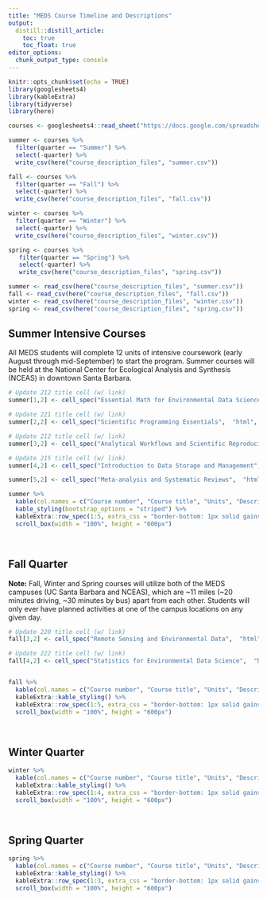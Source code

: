 ```yaml
---
title: "MEDS Course Timeline and Descriptions"
output:
  distill::distill_article:
    toc: true
    toc_float: true
editor_options: 
  chunk_output_type: console
---
```


```r
knitr::opts_chunk$set(echo = TRUE)
library(googlesheets4)
library(kableExtra)
library(tidyverse)
library(here)

courses <- googlesheets4::read_sheet("https://docs.google.com/spreadsheets/d/1uVKAYahg0z07gcafI7Gcb7ClOrJg0abuOGHrpyy_7BE/edit#gid=0") # Request access from Allison or Jamie to update this sheet

summer <- courses %>%
  filter(quarter == "Summer") %>%
  select(-quarter) %>%
  write_csv(here("course_description_files", "summer.csv"))

fall <- courses %>%
  filter(quarter == "Fall") %>%
  select(-quarter) %>%
  write_csv(here("course_description_files", "fall.csv"))

winter <- courses %>%
  filter(quarter == "Winter") %>%
  select(-quarter) %>%
  write_csv(here("course_description_files", "winter.csv"))

spring <- courses %>%
   filter(quarter == "Spring") %>%
   select(-quarter) %>%
   write_csv(here("course_description_files", "spring.csv"))

summer <- read_csv(here("course_description_files", "summer.csv"))
fall <- read_csv(here("course_description_files", "fall.csv"))
winter <- read_csv(here("course_description_files", "winter.csv"))
spring <- read_csv(here("course_description_files", "spring.csv"))
```

## Summer Intensive Courses

All MEDS students will complete 12 units of intensive coursework (early August through mid-September) to start the program. Summer courses will be held at the National Center for Ecological Analysis and Synthesis (NCEAS) in downtown Santa Barbara.

```r

# Update 212 title cell (w/ link)
summer[1,2] <- cell_spec("Essential Math for Environmental Data Science",  "html", link = "https://allisonhorst.github.io/EDS_212_essential-math/")

# Update 221 title cell (w/ link)
summer[2,2] <- cell_spec("Scientific Programming Essentials",  "html", link = "https://allisonhorst.github.io/EDS_221_programming-essentials/")

# Update 212 title cell (w/ link)
summer[3,2] <- cell_spec("Analytical Workflows and Scientific Reproducibility",  "html", link = "https://brunj7.github.io/EDS-214-analytical-workflows/")

# Update 215 title cell (w/ link)
summer[4,2] <- cell_spec("Introduction to Data Storage and Management",  "html", link = "https://jamesfrew.github.io/EDS_215_data_management/")

summer[5,2] <- cell_spec("Meta-analysis and Systematic Reviews",  "html", link = "https://ucsbhydro.github.io/EDS_216_meta-analysis/")

summer %>% 
  kable(col.names = c("Course number", "Course title", "Units", "Description", "Instructor"), format = "html", escape = FALSE) %>% 
  kable_styling(bootstrap_options = "striped") %>% 
  kableExtra::row_spec(1:5, extra_css = "border-bottom: 1px solid gainsboro") %>% 
  scroll_box(width = "100%", height = "600px")
```

</br>

## Fall Quarter

**Note:** Fall, Winter and Spring courses will utilize both of the MEDS campuses (UC Santa Barbara and NCEAS), which are ~11 miles (~20 minutes driving, ~30 minutes by bus) apart from each other. Students will only ever have planned activities at one of the campus locations on any given day. 

```r
# Update 220 title cell (w/ link)
fall[3,2] <- cell_spec("Remote Sensing and Environmental Data",  "html", link = "https://samanthastevenson.github.io/EDS220_site/")

# Update 222 title cell (w/ link)
fall[4,2] <- cell_spec("Statistics for Environmental Data Science",  "html", link = "https://tcarleton.github.io/EDS-222-stats/")


fall %>% 
  kable(col.names = c("Course number", "Course title", "Units", "Description", "Instructor"), format = "html", escape = FALSE) %>% 
  kableExtra::kable_styling() %>% 
  kableExtra::row_spec(1:5, extra_css = "border-bottom: 1px solid gainsboro") %>% 
  scroll_box(width = "100%", height = "600px")
```

</br>

## Winter Quarter

```r
winter %>% 
  kable(col.names = c("Course number", "Course title", "Units", "Description", "Instructor")) %>% 
  kableExtra::kable_styling() %>% 
  kableExtra::row_spec(1:4, extra_css = "border-bottom: 1px solid gainsboro") %>% 
  scroll_box(width = "100%", height = "600px")
```

</br>

## Spring Quarter

```r
spring %>% 
  kable(col.names = c("Course number", "Course title", "Units", "Description", "Instructor")) %>% 
  kableExtra::kable_styling() %>% 
  kableExtra::row_spec(1:3, extra_css = "border-bottom: 1px solid gainsboro") %>% 
  scroll_box(width = "100%", height = "600px")
```
